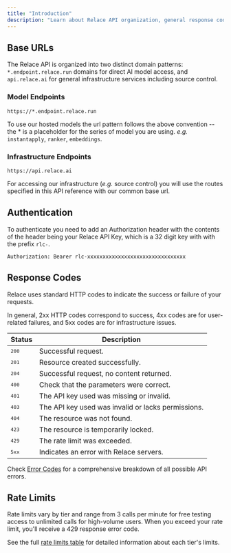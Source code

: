 ```yaml
---
title: "Introduction"
description: "Learn about Relace API organization, general response codes, and authentication strategies."
---
```


## Base URLs

The Relace API is organized into two distinct domain patterns: `*.endpoint.relace.run` domains for direct AI model access, and `api.relace.ai` for general infrastructure services including source control. 

### Model Endpoints
```
https://*.endpoint.relace.run
```
To use our hosted models the url pattern follows the above convention -- the * is a placeholder for the series of model you are using. *e.g.* `instantapply`, `ranker`, `embeddings`.

### Infrastructure Endpoints
```
https://api.relace.ai
```
For accessing our infrastructure (*e.g.* source control) you will use the routes specified in this API reference with our common base url.

## Authentication

To authenticate you need to add an Authorization header with the contents of the header being your Relace API Key, which is a 32 digit key with with the prefix `rlc-`.

```
Authorization: Bearer rlc-xxxxxxxxxxxxxxxxxxxxxxxxxxxxxxxx
```

## Response Codes

Relace uses standard HTTP codes to indicate the success or failure of your requests.

In general, 2xx HTTP codes correspond to success, 4xx codes are for user-related failures, and 5xx codes are for infrastructure issues.

| Status | Description |
|--------|-------------|
| <small>`200`</small> | Successful request. |
| <small>`201`</small> | Resource created successfully. |
| <small>`204`</small> | Successful request, no content returned. |
| <small>`400`</small> | Check that the parameters were correct. |
| <small>`401`</small> | The API key used was missing or invalid. |
| <small>`403`</small> | The API key used was invalid or lacks permissions. |
| <small>`404`</small> | The resource was not found. |
| <small>`423`</small> | The resource is temporarily locked. |
| <small>`429`</small> | The rate limit was exceeded. |
| <small>`5xx`</small> | Indicates an error with Relace servers. |

Check [Error Codes](/api-reference/errors) for a comprehensive breakdown of all possible API errors.

## Rate Limits

Rate limits vary by tier and range from 3 calls per minute for free testing access to unlimited calls for high-volume users. When you exceed your rate limit, you'll receive a 429 response error code.

See the full [rate limits table](/docs/policies#rate-limits) for detailed information about each tier's limits.

